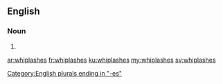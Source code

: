 ==English==

===Noun===
{{head|en}}

# {{plural of|whiplash}}

[[Category:English plurals ending in "-es"]]

[[ar:whiplashes]]
[[fr:whiplashes]]
[[ku:whiplashes]]
[[my:whiplashes]]
[[sv:whiplashes]]